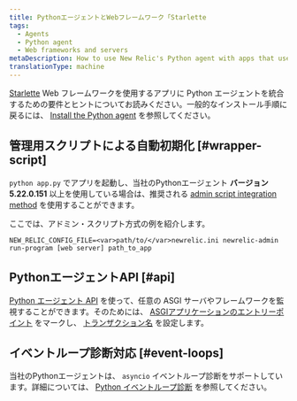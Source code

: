```yaml
---
title: PythonエージェントとWebフレームワーク「Starlette
tags:
  - Agents
  - Python agent
  - Web frameworks and servers
metaDescription: How to use New Relic's Python agent with apps that use the Starlette.io web framework.
translationType: machine
---
```


[Starlette](https://www.starlette.io/) Web フレームワークを使用するアプリに Python エージェントを統合するための要件とヒントについてお読みください。一般的なインストール手順に戻るには、 [Install the Python agent](/docs/agents/python-agent/installation-configuration/python-agent-installation) を参照してください。

## 管理用スクリプトによる自動初期化 [#wrapper-script]

`python app.py` でアプリを起動し、当社のPythonエージェント **バージョン5.22.0.151** 以上を使用している場合は、推奨される [admin script integration method](/docs/agents/python-agent/installation-configuration/python-agent-installation#integration) を使用することができます。

ここでは、アドミン・スクリプト方式の例を紹介します。

```
NEW_RELIC_CONFIG_FILE=<var>path/to/</var>newrelic.ini newrelic-admin run-program [web server] path_to_app
```

## PythonエージェントAPI [#api]

[Python エージェント API](/docs/agents/python-agent/python-agent-api) を使って、任意の ASGI サーバやフレームワークを監視することができます。そのためには、 [ASGIアプリケーションのエントリーポイント](/docs/agents/python-agent/python-agent-api/asgiapplication-python-agent-api) をマークし、 [トランザクション名](/docs/agents/python-agent/python-agent-api/settransactionname-python-agent-api) を設定します。

## イベントループ診断対応 [#event-loops]

当社のPythonエージェントは、 `asyncio` イベントループ診断をサポートしています。詳細については、 [Python イベントループ診断](/docs/agents/python-agent/supported-features/python-event-loop-diagnostics) を参照してください。
